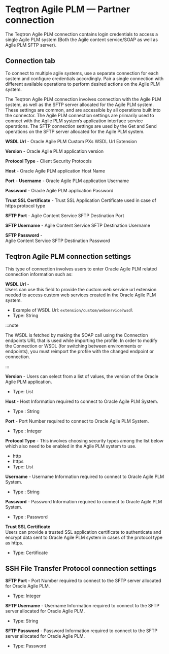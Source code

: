 
# Teqtron Agile PLM — Partner connection

<head>
  <meta name="guidename" content="Integration"/>
  <meta name="context" content="GUID-5f85f174-89ef-4f12-a463-8b2076505059"/>
</head>


The Teqtron Agile PLM connection contains login credentials to access a single Agile PLM system \(Both the Agile content service/SOAP as well as Agile PLM SFTP server\).

## Connection tab

To connect to multiple agile systems, use a separate connection for each system and configure credentials accordingly. Pair a single connection with different available operations to perform desired actions on the Agile PLM system.

The Teqtron Agile PLM connection involves connection with the Agile PLM system, as well as the SFTP server allocated for the Agile PLM system. These settings are common, and are accessible by all operations built into the connector. The Agile PLM connection settings are primarily used to connect with the Agile PLM system’s application interface service operations. The SFTP connection settings are used by the Get and Send operations on the SFTP server allocated for the Agile PLM system.



**WSDL Url** - 
  Oracle Agile PLM Custom PXs WSDL Url Extension

**Version** - 
 Oracle Agile PLM application version

**Protocol Type** - 
Client Security Protocols

**Host** - 
Oracle Agile PLM application Host Name

**Port** - 
**Username** - 
Oracle Agile PLM application Username

**Password** - 
 Oracle Agile PLM application Password

**Trust SSL Certificate** - 
 Trust SSL Application Certificate used in case of https protocol type
  
**SFTP Port** - 
 Agile Content Service SFTP Destination Port

**SFTP Username** - 
 Agile Content Service SFTP Destination Username

**SFTP Password** -   
Agile Content Service SFTP Destination Password

## Teqtron Agile PLM connection settings

This type of connection involves users to enter Oracle Agile PLM related connection information such as:

   


**WSDL Url** -    
Users can use this field to provide the custom web service url extension needed to access custom web services created in the Oracle Agile PLM system.

 -   Example of WSDL Url: `extension/custom/webservice?wsdl`
 -   Type: String

:::note

The WSDL is fetched by making the SOAP call using the Connection endpoints URL that is used while importing the profile. In order to modify the Connection or WSDL (for switching between environments or endpoints), you must reimport the profile with the changed endpoint or connection.

:::

**Version** - 
 Users can select from a list of values, the version of the Oracle Agile PLM application.

-   Type: List

**Host** - 
 Host Information required to connect to Oracle Agile PLM System.

 -   Type : String

**Port** - 
 Port Number required to connect to Oracle Agile PLM System.

-   Type : Integer

**Protocol Type** - 
This involves choosing security types among the list below which also need to be enabled in the Agile PLM system to use.

 -   http
 -   https
 -   Type: List

**Username** - 
Username Information required to connect to Oracle Agile PLM System.

 -   Type : String

**Password** - 
Password Information required to connect to Oracle Agile PLM System.

 -   Type : Password

**Trust SSL Certificate**   
Users can provide a trusted SSL application certificate to authenticate and encrypt data sent to Oracle Agile PLM system in cases of the protocol type as https.

 -   Type: Certificate

## SSH File Transfer Protocol connection settings

**SFTP Port** - 
Port Number required to connect to the SFTP server allocated for Oracle Agile PLM.

 -   Type: Integer

**SFTP Username** - 
Username Information required to connect to the SFTP server allocated for Oracle Agile PLM.

 -   Type: String

**SFTP Password** - 
Password Information required to connect to the SFTP server allocated for Oracle Agile PLM.

-  Type: Password

<TestConnection />